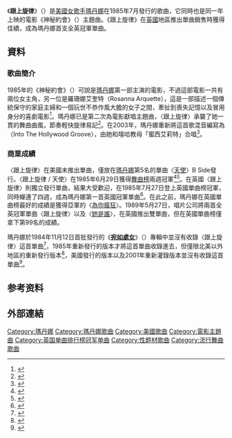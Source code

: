 {{noteTA
|2=zh-cn:Madonna; zh-hk:麥當娜; zh-tw:瑪丹娜;
|G1=Show
}}
{{Infobox single
| Name          = 跟上旋律<br />Into the Groove
| Cover         = Madonna_-_Into_the_Groove.jpg
| Alt           = 
| Artist        = [[瑪丹娜|瑪丹娜]]
| from Album    = [[宛如處女|宛如處女]]
| A-side        = "[[Angel_(麥當娜歌曲)|天使]]"
| B-side        = "Shoo-Bee-Doo"
| Released      = 1985年7月23日
| Format        = {{flat list|
*12"
*7"
*[[CD|CD]]
}}
| Recorded      = {{ubl|1984年|Sigma Sound Studios|(Philadelphia, Pennsylvania)}}
| Genre         = {{flatlist|
*[[流行電音|流行電音]]
*[[舞曲|舞曲]]
}}
| Length        = 4:45
| Label         = {{flat list|
* [[Sire唱片公司|Sire唱片公司]]
* [[華納兄弟唱片公司|華納兄弟唱片公司]]
}}
| Writer        = {{flat list|
* [[瑪丹娜|瑪丹娜]]
* Steve Bray
}}
| Producer      = {{flat list|
* 瑪丹娜
* Steve Bray
}}
| Last single   = {{ubl|"[[Angel_(麥當娜歌曲)|Angel]]"|(1985)}}
| This single   = {{ubl|"'''Into the Groove'''"|(1985)}}
| Next single   = {{ubl|"[[Dress_You_Up|Dress You Up]]"|(1985)}}
}}
《'''跟上旋律'''》（{{lang-en|'''Into the Groove'''}}）是[[美國|美國]][[女歌手|女歌手]][[瑪丹娜|瑪丹娜]]在1985年7月發行的歌曲，它同時也是同一年上映的電影《神秘約會》（{{lang-en|''Desperately Seeking Susan''}}）主題曲。《跟上旋律》在[[英國|英國]]地區推出單曲銷售時獲得佳績，成為瑪丹娜首支全英冠軍單曲。

==資料==
===歌曲簡介===
1985年的《神秘約會》（{{lang|en|Desperately Seeking Susan}}）可說是[[瑪丹娜|瑪丹娜]]第一部主演的電影，不過這部電影一共有兩位女主角，另一位是羅珊娜艾奎特（Rosanna Arquette），這是一部描述一個傳統保守的家庭主婦和一個玩世不恭作風大膽的女子之間，牽扯到喪失記憶以及冒用身分的喜劇電影<ref>{{cite web|url=http://www.imdb.com/title/tt0089017/|title=Desperately Seeking Susan (1985)|author=Pepper Anne|date=12 April 1985|work=IMDb|accessdate=2015-01-10|archive-date=2015-01-11|archive-url=https://web.archive.org/web/20150111224741/http://www.imdb.com/title/tt0089017/|dead-url=no}}</ref>。瑪丹娜已是第二次為電影獻唱主題曲，〈跟上旋律〉承襲了她一貫的舞曲曲風，節奏輕快旋律易記<ref>{{cite web|url=https://www.youtube.com/watch?v=52iW3lcpK5M|title=Madonna - Into The Groove  (Official Music Video)|work=YouTube|accessdate=2015-01-10|archive-date=2014-12-17|archive-url=https://web.archive.org/web/20141217030816/https://www.youtube.com/watch?v=52iW3lcpK5M|dead-url=no}}</ref>。在2003年，瑪丹娜重新將這首歌混音編寫為〈Into The Hollywood Groove〉，由她和嘻哈教母「蜜西艾莉特」合唱<ref>{{cite web|url=https://www.youtube.com/watch?v=3XiBjLXCQ7k|title=Madonna - Into The Hollywood Groove (Feat. Missy Elliott)|work=YouTube|accessdate=2015-01-10|archive-date=2016-03-17|archive-url=https://web.archive.org/web/20160317070210/https://www.youtube.com/watch?v=3XiBjLXCQ7k|dead-url=no}}</ref>。
===商業成績===
〈跟上旋律〉在美國未推出單曲，僅放在[[瑪丹娜|瑪丹娜]]第5名的單曲〈[[Angel_(麥當娜歌曲)|天使]]〉B Side發行。〈跟上旋律 / 天使〉在1985年6月29日獲得[[告示牌舞曲排行榜|舞曲榜]]兩週冠軍<ref>{{cite web|url=http://www.billboard.com/charts/1985-06-29/dance-club-play-songs|title=Dance Club Songs|work=Billboard}}</ref><ref>{{cite web|url=http://www.billboard.com/charts/1985-07-06/dance-club-play-songs|title=Dance Club Songs|work=Billboard|accessdate=2015-01-10|archive-date=2014-04-10|archive-url=https://web.archive.org/web/20140410023323/http://www.billboard.com/charts/1985-07-06/dance-club-play-songs|dead-url=no}}</ref>。在英國〈跟上旋律〉則獨立發行單曲，結果大受歡迎，在1985年7月27日登上英國單曲榜冠軍，同時蟬連了四週，成為瑪丹娜第一首英國冠軍單曲<ref>{{cite web|url=http://www.officialcharts.com/artist/_/madonna/|title=MADONNA|publisher=|accessdate=2015-01-10|archive-date=2015-01-19|archive-url=https://web.archive.org/web/20150119173628/http://www.officialcharts.com/artist/_/madonna|dead-url=no}}</ref>。在此之前，瑪丹娜在英國單曲榜最好的成績是獲得亞軍的〈[[Crazy_for_You_(歌曲)|為你瘋狂]]〉。1989年5月27日，唱片公司將兩首全英冠軍單曲〈跟上旋律〉以及〈[[她是誰_(瑪丹娜歌曲)|她是誰]]〉，在英國推出雙單曲，但在英國單曲榜僅拿下第99名的成績。


瑪丹娜於1984年11月12日首批發行的《'''[[宛如處女|宛如處女]]'''》（{{lang-en|'''Like a Virgin'''}}）專輯中並沒有收錄〈跟上旋律〉這首單曲<ref>{{cite web|url=http://www.madonna.com/discography/index/album/albumId/2/|title=Madonna Discography > Like A Virgin|publisher=|deadurl=yes|archiveurl=https://web.archive.org/web/20110513022106/http://madonna.com/discography/index/album/albumId/2/|archivedate=2011-05-13}}</ref>，1985年重新發行的版本才將這首單曲收錄進去，但僅限北美以外地區的重新發行版本<ref>{{Cite web |url=http://www.discogs.com/Madonna-Like-A-Virgin/release/1069538 |title=存档副本 |accessdate=2015-01-10 |archive-date=2015-04-27 |archive-url=https://web.archive.org/web/20150427063930/http://www.discogs.com/Madonna-Like-A-Virgin/release/1069538 |dead-url=no }}</ref>，美國發行的版本以及2001年重新灌錄版本並沒有收錄這首單曲<ref>{{Cite web |url=http://www.discogs.com/Madonna-Like-A-Virgin/release/292436 |title=存档副本 |accessdate=2015-01-10 |archive-date=2014-10-17 |archive-url=https://web.archive.org/web/20141017011235/http://www.discogs.com/Madonna-Like-A-Virgin/release/292436 |dead-url=no }}</ref>。

==参考资料==
{{reflist|2}}

== 外部連結 ==
{{瑪丹娜}}
{{瑪丹娜歌曲}}

{{DEFAULTSORT:Into The Groove}}
[[Category:瑪丹娜|Category:瑪丹娜]]
[[Category:瑪丹娜歌曲|Category:瑪丹娜歌曲]]
[[Category:美國歌曲|Category:美國歌曲]]
[[Category:電影主題曲|Category:電影主題曲]]
[[Category:英国单曲排行榜冠军单曲|Category:英国单曲排行榜冠军单曲]]
[[Category:性题材歌曲|Category:性题材歌曲]]
[[Category:流行舞曲歌曲|Category:流行舞曲歌曲]]